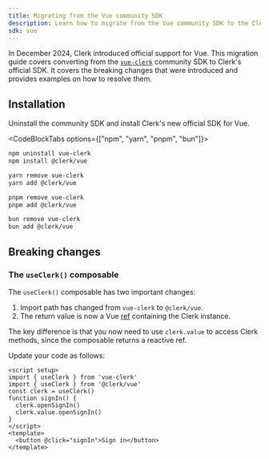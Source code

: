 ```yaml
---
title: Migrating from the Vue community SDK
description: Learn how to migrate from the Vue community SDK to the Clerk Vue SDK.
sdk: vue
---
```


In December 2024, Clerk introduced official support for Vue. This migration guide covers converting from the [`vue-clerk`](https://vue-clerk.vercel.app) community SDK to Clerk's official SDK. It covers the breaking changes that were introduced and provides examples on how to resolve them.

## Installation

Uninstall the community SDK and install Clerk's new official SDK for Vue.

<CodeBlockTabs options={["npm", "yarn", "pnpm", "bun"]}>
  ```bash {{ filename: 'terminal' }}
  npm uninstall vue-clerk
  npm install @clerk/vue
  ```

  ```bash {{ filename: 'terminal' }}
  yarn remove vue-clerk
  yarn add @clerk/vue
  ```

  ```bash {{ filename: 'terminal' }}
  pnpm remove vue-clerk
  pnpm add @clerk/vue
  ```

  ```bash {{ filename: 'terminal' }}
  bun remove vue-clerk
  bun add @clerk/vue
  ```
</CodeBlockTabs>

## Breaking changes

### The `useClerk()` composable

The `useClerk()` composable has two important changes:

1. Import path has changed from `vue-clerk` to `@clerk/vue`.
1. The return value is now a Vue [ref](https://vuejs.org/api/reactivity-core.html#ref) containing the Clerk instance.

The key difference is that you now need to use `clerk.value` to access Clerk methods, since the composable returns a reactive ref.

Update your code as follows:

```vue {{ del: [2, 6], ins: [3, 7] }}
<script setup>
import { useClerk } from 'vue-clerk'
import { useClerk } from '@clerk/vue'
const clerk = useClerk()
function signIn() {
  clerk.openSignIn()
  clerk.value.openSignIn()
}
</script>
<template>
  <button @click="signIn">Sign in</button>
</template>
```
